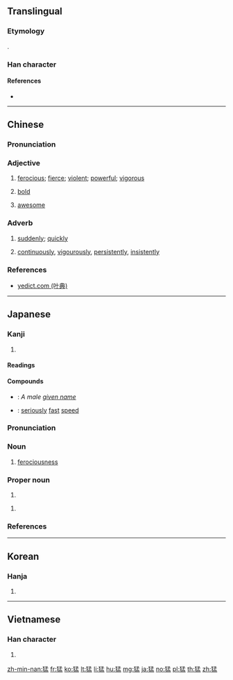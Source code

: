 {{also|勐}}
==Translingual==

===Etymology===
{{Han compound|犬|alt1=犭|孟|ls=psc|c1=s|c2=p}}.

===Han character===
{{Han char|rn=94|rad=犬|as=08|sn=11|four=47217|canj=KHNDT|ids=⿰犭孟}}

====References====
* {{Han ref|kx=0713.260|dkj=20498|dj=1125.190|hdz=21354.220|uh=731B|ud=29467|bh=B272|bd=45682}}

----

==Chinese==
{{zh-forms}}

===Pronunciation===
{{zh-pron
|m=měng
|c=maang5
|h=pfs=mâng
|mn=béng/mé
|mn_note=béng - literary; mé - vernacular
|cat=a,adv
}}

===Adjective===
{{zh-adj}}

# [[ferocious]]; [[fierce]]; [[violent]]; [[powerful]]; [[vigorous]]
#: {{zh-x|風 吹 得{de} 很 猛。|The wind is blowing very '''hard'''.}}
#: {{zh-x|猛獸|'''ferocious''' beast}}
# [[bold]]
#: {{zh-x|勇猛|bold}}
# {{lb|zh|slang}} [[awesome]]

===Adverb===
{{zh-adv}}

# [[suddenly]]; [[quickly]]
# {{lb|zh|Cantonese}} [[continuously]], [[vigourously]], [[persistently]], [[insistently]]
#: {{zh-x|佢 猛 打機，都 唔 記得 要 食飯。|He gamed as if there were no tomorrow, such that he even forgot to eat.|C}}
#: {{zh-x|十 個 女仔，九 個 話 咪{mai5}，明明 係 制，猛 話 唔係|Out of ten girls, nine said no. [They're] obviously willing, [but they] kept saying no.|C|ref={{w|Samuei Hui}}, {{lang|zh|十個女仔}}}}

===References===
* [http://yedict.com/htm/73/731B.htm yedict.com (叶典)]

----

==Japanese==

===Kanji===
{{ja-kanji|grade=c|rs=犬08}}

# {{defn|lang=ja|sort=犬08}}

====Readings====
{{ja-readings|goon=[[もう]] (mō)|kanon=[[ぼう]] (bō)|kun=[[たけし]] (takeshi)}}

====Compounds====
{{der-top|Compounds}}
* {{ja-r|猛丸|^たけまる}}: ''A male [[given name]]''
* {{ja-r|猛速|もうそく}}: [[seriously]] [[fast]] [[speed]]
{{der-bottom}}

{{ja-kanjitab|もう|yomi=o}}

===Pronunciation===
{{ja-pron|yomi=goon|もう|acc=1|acc_ref=NHK}}

===Noun===
{{ja-noun|もう|hhira=まう}}

# [[ferociousness]]

===Proper noun===
{{ja-pos|proper|たけし}}

# {{given name|male|lang=ja|sort=たけし}}

{{ja-pos|proper|たける}}

# {{given name|male|lang=ja|sort=たける}}

===References===
<references/>

----

==Korean==

===Hanja===
{{ko-hanja|hangeul=맹|eumhun=|rv=maeng|mr=maeng|y=mayng}}

# {{defn|lang=ko|sort=犬08}}

----

==Vietnamese==

===Han character===
{{vi-hantu|[[mãnh]], [[mạnh]]|rs=犬08}}

# {{defn|lang=vi|sort=犬08}}

[[zh-min-nan:猛]]
[[fr:猛]]
[[ko:猛]]
[[lt:猛]]
[[li:猛]]
[[hu:猛]]
[[mg:猛]]
[[ja:猛]]
[[no:猛]]
[[pl:猛]]
[[th:猛]]
[[zh:猛]]
